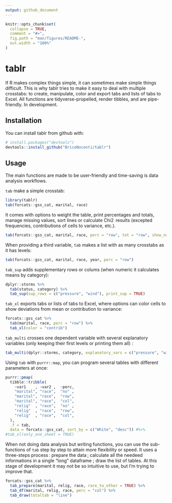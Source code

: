 ```yaml
---
output: github_document
---
```


<!-- README.md is generated from README.Rmd. Please edit that file -->

```r
knitr::opts_chunk$set(
  collapse = TRUE,
  comment = "#>",
  fig.path = "man/figures/README-",
  out.width = "100%"
)
```

# tablr

<!-- badges: start -->

<!-- badges: end -->

If R makes complex things simple, it can sometimes make simple things difficult. This is why tablr tries to make it easy to deal with multiple crosstabs: to create, manipulate, color and export tabs and lists of tabs to Excel. All functions are tidyverse-propelled, render tibbles, and are pipe-friendly. In development.

## Installation

You can install tablr from github with:

``` r
# install.packages("devtools")
devtools::install_github("BriceNocenti/tablr")
```

## Usage

The main functions are made to be user-friendly and time-saving is data analysis workflows.

`tab` make a simple crosstab:

```r
library(tablr)
tab(forcats::gss_cat, marital, race)
```

It comes with options to weight the table, print percentages and totals, manage missing values, sort lines or calculate Chi2  results (excepted frequencies, contributions of cells to variance, etc.).

``` r
tab(forcats::gss_cat, marital, race, perc = "row", tot = "row", show_na = FALSE, keep_unused_levels = TRUE)
```

When providing a third variable, `tab` makes a list with as many crosstabs as it has levels:

``` r
tab(forcats::gss_cat, marital, race, year, perc = "row")
```

`tab_sup` adds supplementary rows or colums (when numeric it calculates means by category):

``` r
dplyr::storms %>%
  tab(status, category) %>%
  tab_sup(sup_rows = c("pressure", "wind"), print_sup = TRUE)
```

`tab_xl` exports tabs or lists of tabs to Excel, where options can color cells to show deviations from mean or contribution to variance:

``` r
forcats::gss_cat %>%
  tab(marital, race, perc = "row") %>%
  tab_xl(color = "contrib")
```

`tab_multi` crosses one dependent variable with several explanatory variables (only keeping their first levels or printing them all) :

``` r
tab_multi(dplyr::storms, category, explanatory_vars = c("pressure", "wind"))
```

Using `tab` with `purrr::map`, you can program several tables with different parameters at once:

``` r
purrr::pmap(
  tibble::tribble(
    ~var1    , ~var2 ,  ~perc,
    "marital", "race",  "no" ,
    "marital", "race",  "row",
    "marital", "race",  "col",
    "relig"  , "race",  "no" ,
    "relig"  , "race",  "row",
    "relig"  , "race",  "col",
  ),
  .f = tab,
  data = forcats::gss_cat, sort_by = c("White", "desc")) #%>%
#tab_xl(only_one_sheet = TRUE)
```

When not doing data analysis but writing functions, you can use the sub-functions of `tab` step by step to attain more flexibility or speed. It uses a three-steps process : prepare the data ; calculate all the needeed informations in a single "long" dataframe ; draw the list of tables. At this stage of development it may not be so intuitive to use, but I'm trying to improve that.

``` r
forcats::gss_cat %>%
  tab_prepare(marital, relig, race, rare_to_other = TRUE) %>%
  tab_df(marital, relig, race, perc = "col") %>%
  tab_draw(totaltab = "line")
```
